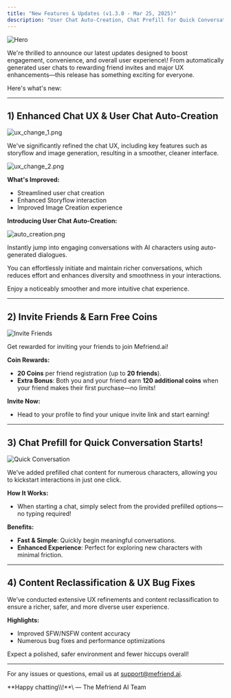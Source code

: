 ```yaml
---
title: "New Features & Updates (v1.3.0 - Mar 25, 2025)"
description: "User Chat Auto-Creation, Chat Prefill for Quick Conversation Starts, Invite Friends & Earn Free Coins,  Enhanced Chat UX,Content Reclassification & UX Bug Fixes, and more! "
---
```


<img
  className="block"
  src="/images/changelog/2025_03_25/thumbnail.png"
  alt="Hero"
/>

We're thrilled to announce our latest updates designed to boost engagement, convenience, and overall user experience\\! From automatically generated user chats to rewarding friend invites and major UX enhancements—this release has something exciting for everyone.

Here's what's new:

---

## 1) Enhanced Chat UX & User Chat Auto-Creation

![ux_change_1.png](/images/changelog/2025_03_25/ux_change_1.png)

We've significantly refined the chat UX, including key features such as storyflow and image generation, resulting in a smoother, cleaner interface.

![ux_change_2.png](/images/changelog/2025_03_25/ux_change_2.png)

**What's Improved:**

- Streamlined user chat creation
- Enhanced Storyflow interaction
- Improved Image Creation experience

**Introducing User Chat Auto-Creation:**

![auto_creation.png](/images/changelog/2025_03_25/auto_creation.png)

Instantly jump into engaging conversations with AI characters using auto-generated dialogues.

You can effortlessly initiate and maintain richer conversations, which reduces effort and enhances diversity and smoothness in your interactions.

Enjoy a noticeably smoother and more intuitive chat experience.

---

## 2) Invite Friends & Earn Free Coins

<img
  className="block"
  src="/images/changelog/2025_03_25/invite_friends.png"
  alt="Invite Friends"
/>

Get rewarded for inviting your friends to join Mefriend.ai!

**Coin Rewards:**

- **20 Coins** per friend registration (up to **20 friends**).
- **Extra Bonus**: Both you and your friend earn **120 additional coins** when your friend makes their first purchase—no limits!

**Invite Now:**

- Head to your profile to find your unique invite link and start earning!

---

## 3) Chat Prefill for Quick Conversation Starts!

<img
  className="block"
  src="/images/changelog/2025_03_25/quick_conversation.png"
  alt="Quick Conversation"
/>

We’ve added prefilled chat content for numerous characters, allowing you to kickstart interactions in just one click.

**How It Works:**

- When starting a chat, simply select from the provided prefilled options—no typing required!

**Benefits:**

- **Fast & Simple**: Quickly begin meaningful conversations.
- **Enhanced Experience**: Perfect for exploring new characters with minimal friction.

---

## 4) Content Reclassification & UX Bug Fixes

We’ve conducted extensive UX refinements and content reclassification to ensure a richer, safer, and more diverse user experience.

**Highlights:**

- Improved SFW/NSFW content accuracy
- Numerous bug fixes and performance optimizations

Expect a polished, safer environment and fewer hiccups overall!

---

For any issues or questions, email us at [support@mefriend.ai](mailto:support@mefriend.ai).

<Note>
  **Happy chatting\\!**\
  — The Mefriend AI Team
</Note>
